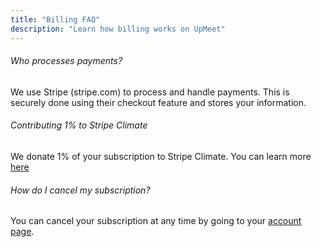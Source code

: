 ```yaml
---
title: "Billing FAQ"
description: "Learn how billing works on UpMeet"
---
```


###### Who processes payments?
We use Stripe (stripe.com) to process and handle payments.
This is securely done using their checkout feature and stores your information.

###### Contributing 1% to Stripe Climate
We donate 1% of your subscription to Stripe Climate.
You can learn more [here](https://climate.stripe.com/R5ng2n)

###### How do I cancel my subscription?
You can cancel your subscription at any time by going to your [account page](https://billing.stripe.com/login/cN23g19ZJ7SCd4Q7ss).